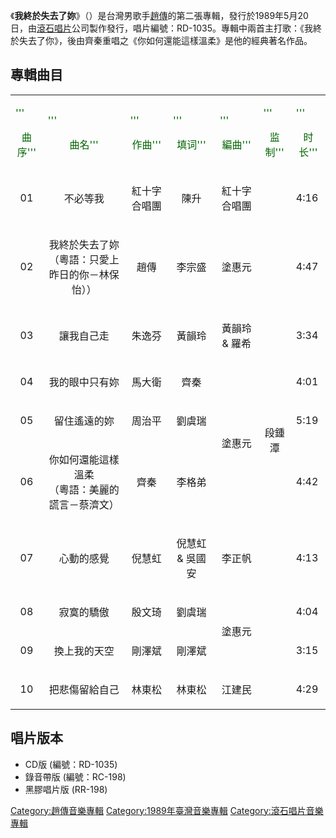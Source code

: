 {{unreferenced|time=2017-01-04T07:07:12+00:00}}
{{Infobox album <!-- See Wikipedia:WikiProject_Albums -->
| name       = 我終於失去了妳
| type       = [[專輯|專輯]]
| artist     = [[趙傳|趙傳]]
| cover      = 
| released   = 1989年5月20日
| recorded   = 1989年
| language   = [[國語|國語]]
| genre      = [[國語流行音樂|國語流行音樂]]
| format     = [[黑胶唱片|黑胶唱片]] / [[卡式錄音帶|卡式錄音帶]] / [[CD|CD]]
| length     = 43 分 47 秒
| label      = [[滾石唱片|滾石唱片]]
<!-- 未知參數 | number     = RD-1035 -->
| producer   = [[劉天健|劉天健]]<br />[[友善的狗|友善的狗]] (沈光遠, 羅希, 羅紘武)
| prev_title = 我很醜，可是我很溫柔
| prev_year  = 1988
| next_title = 我是一隻小小鳥
| next_year  = 1990
}}
《'''我終於失去了妳'''》（{{lang-en|'''At Last, I Have Lost You'''}}）是台灣男歌手[[趙傳|趙傳]]的第二張專輯，發行於1989年5月20日，由[[滾石唱片|滾石唱片]]公司製作發行，唱片編號：RD-1035。專輯中兩首主打歌：《我終於失去了你》，後由齊秦重唱之《你如何還能這樣溫柔》是他的經典著名作品。

==專輯曲目==

{| class="wikitable"
|-
| <font color=darkgreen>'''<center>曲序'''</font> || <font color=darkgreen>'''<center>曲名'''</font> || <font color=darkgreen>'''<center>作曲'''</font> || <font color=darkgreen>'''<center>填词'''</font> || <font color=darkgreen>'''<center>編曲'''</font> || <font color=darkgreen>'''<center>监制'''</font> || <font color=darkgreen>'''<center>时长'''</font>
|-
| <center>01 || <center>不必等我 || <center>紅十字合唱團 || <center>陳升 || <center>紅十字合唱團 || rowspan="10"|<center>段鍾潭 || 4:16
|-
| <center>02 || <center>我終於失去了妳 <br/>（粵語：只愛上昨日的你－林保怡）） || <center>趙傳 || <center>李宗盛 || <center>塗惠元 || 4:47
|-
| <center>03 || <center>讓我自己走 || <center>朱逸芬 || <center>黃韻玲 || <center>黃韻玲 & 羅希 || 3:34
|-
| <center>04 || <center>我的眼中只有妳 || <center>馬大衛 || <center>齊秦 || rowspan="3"|<center>塗惠元 || 4:01
|-
| <center>05 || <center>留住遙遠的妳 || <center>周治平 || <center>劉虞瑞 || 5:19
|-
| <center>06 || <center>你如何還能這樣溫柔 <br/>（粵語：美麗的謊言－蔡濟文） || <center>齊秦 || <center>李格弟 || 4:42
|-
| <center>07 || <center>心動的感覺 || <center>倪慧虹 || <center>倪慧虹 & 吳國安 || <center>李正帆 || 4:13
|-
| <center>08 || <center>寂寞的驕傲 || <center>殷文琦 || <center>劉虞瑞 ||  rowspan="2"|<center>塗惠元 || 4:04
|-
| <center>09 || <center>換上我的天空 || <center>剛澤斌 || <center>剛澤斌 || 3:15
|-
| <center>10 || <center>把悲傷留給自己 || <center>林東松 || <center>林東松 || <center>江建民 || 4:29
|}

== 唱片版本 ==
*CD版 (編號：RD-1035)
*錄音帶版 (編號：RC-198)
*黑膠唱片版 (RR-198)

[[Category:趙傳音樂專輯|Category:趙傳音樂專輯]]
[[Category:1989年臺灣音樂專輯|Category:1989年臺灣音樂專輯]]
[[Category:滾石唱片音樂專輯|Category:滾石唱片音樂專輯]]